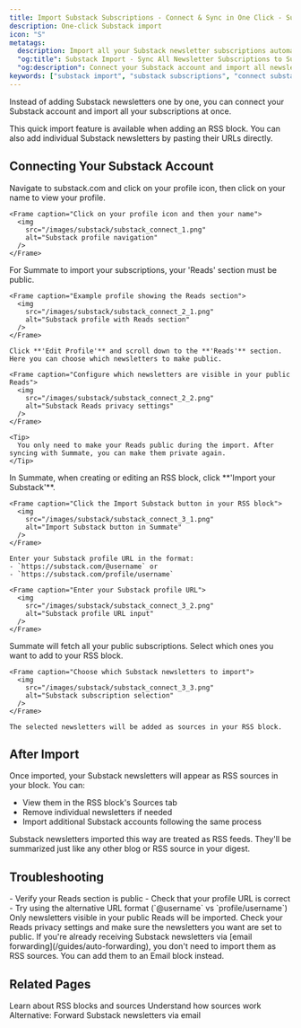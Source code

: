 ```yaml
---
title: Import Substack Subscriptions - Connect & Sync in One Click - Summate
description: One-click Substack import
icon: "S"
metatags:
  description: Import all your Substack newsletter subscriptions automatically by connecting your Substack account. Learn how to sync subscriptions and add them as RSS sources to your Summate digests.
  "og:title": Substack Import - Sync All Newsletter Subscriptions to Summate
  "og:description": Connect your Substack account and import all newsletter subscriptions in one click. Add Substack blogs as RSS sources to your digests.
keywords: ["substack import", "substack subscriptions", "connect substack", "import newsletters", "rss sync"]
---
```


Instead of adding Substack newsletters one by one, you can connect your Substack account and import all your subscriptions at once.

<Info>
This quick import feature is available when adding an RSS block. You can also add individual Substack newsletters by pasting their URLs directly.
</Info>

## Connecting Your Substack Account

<Steps>
  <Step title="Find your Substack profile URL">
    Navigate to substack.com and click on your profile icon, then click on your name to view your profile.

    <Frame caption="Click on your profile icon and then your name">
      <img
        src="/images/substack/substack_connect_1.png"
        alt="Substack profile navigation"
      />
    </Frame>
  </Step>

  <Step title="Make your 'Reads' section public">
    For Summate to import your subscriptions, your 'Reads' section must be public.

    <Frame caption="Example profile showing the Reads section">
      <img
        src="/images/substack/substack_connect_2_1.png"
        alt="Substack profile with Reads section"
      />
    </Frame>

    Click **'Edit Profile'** and scroll down to the **'Reads'** section. Here you can choose which newsletters to make public.

    <Frame caption="Configure which newsletters are visible in your public Reads">
      <img
        src="/images/substack/substack_connect_2_2.png"
        alt="Substack Reads privacy settings"
      />
    </Frame>

    <Tip>
      You only need to make your Reads public during the import. After syncing with Summate, you can make them private again.
    </Tip>
  </Step>

  <Step title="Connect in Summate">
    In Summate, when creating or editing an RSS block, click **'Import your Substack'**.

    <Frame caption="Click the Import Substack button in your RSS block">
      <img
        src="/images/substack/substack_connect_3_1.png"
        alt="Import Substack button in Summate"
      />
    </Frame>

    Enter your Substack profile URL in the format:
    - `https://substack.com/@username` or
    - `https://substack.com/profile/username`

    <Frame caption="Enter your Substack profile URL">
      <img
        src="/images/substack/substack_connect_3_2.png"
        alt="Substack profile URL input"
      />
    </Frame>
  </Step>

  <Step title="Select subscriptions to import">
    Summate will fetch all your public subscriptions. Select which ones you want to add to your RSS block.

    <Frame caption="Choose which Substack newsletters to import">
      <img
        src="/images/substack/substack_connect_3_3.png"
        alt="Substack subscription selection"
      />
    </Frame>

    The selected newsletters will be added as sources in your RSS block.
  </Step>
</Steps>

## After Import

Once imported, your Substack newsletters will appear as RSS sources in your block. You can:

- View them in the RSS block's Sources tab
- Remove individual newsletters if needed
- Import additional Substack accounts following the same process

<Note>
Substack newsletters imported this way are treated as RSS feeds. They'll be summarized just like any other blog or RSS source in your digest.
</Note>

## Troubleshooting

<AccordionGroup>
  <Accordion title="Import not working" icon="circle-exclamation">
    - Verify your Reads section is public
    - Check that your profile URL is correct
    - Try using the alternative URL format (`@username` vs `profile/username`)
  </Accordion>

  <Accordion title="Some newsletters missing" icon="list">
    Only newsletters visible in your public Reads will be imported. Check your Reads privacy settings and make sure the newsletters you want are set to public.
  </Accordion>

  <Accordion title="Already have newsletters via email" icon="envelope">
    If you're already receiving Substack newsletters via [email forwarding](/guides/auto-forwarding), you don't need to import them as RSS sources. You can add them to an Email block instead.
  </Accordion>
</AccordionGroup>

## Related Pages

<CardGroup cols={2}>
  <Card title="RSS Blocks" icon="rss" href="/concepts/blocks#rss-block">
    Learn about RSS blocks and sources
  </Card>
  <Card title="Sources" icon="newspaper" href="/concepts/sources#rss-sources">
    Understand how sources work
  </Card>
  <Card title="Email Forwarding" icon="envelope" href="/guides/auto-forwarding">
    Alternative: Forward Substack newsletters via email
  </Card>
</CardGroup>
